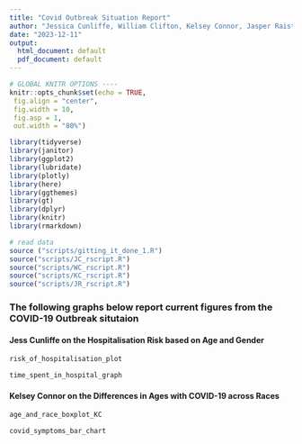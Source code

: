 ```yaml
---
title: "Covid Outbreak Situation Report"
author: "Jessica Cunliffe, William Clifton, Kelsey Connor, Jasper Raistrick"
date: "2023-12-11"
output:
  html_document: default
  pdf_document: default
---
```


```r
# GLOBAL KNITR OPTIONS ----
knitr::opts_chunk$set(echo = TRUE,
 fig.align = "center",
 fig.width = 10,
 fig.asp = 1,
 out.width = "80%")
```

```r
library(tidyverse)
library(janitor)
library(ggplot2)
library(lubridate)
library(plotly)
library(here)
library(ggthemes)
library(gt)
library(dplyr)
library(knitr)
library(rmarkdown)
```

```r
# read data 
source ("scripts/gitting_it_done_1.R")
source("scripts/JC_rscript.R")
source("scripts/WC_rscript.R")
source("scripts/KC_rscript.R")
source("scripts/JR_rscript.R")
```

### The following graphs below report current figures from the COVID-19 Outbreak situtaion

#### Jess Cunliffe on the Hospitalisation Risk based on Age and Gender

```r

risk_of_hospitalisation_plot

```

```r

time_spent_in_hospital_graph


```


#### Kelsey Connor on the Differences in Ages with COVID-19 across Races


```r

age_and_race_boxplot_KC

```

```r

covid_symptoms_bar_chart

```
